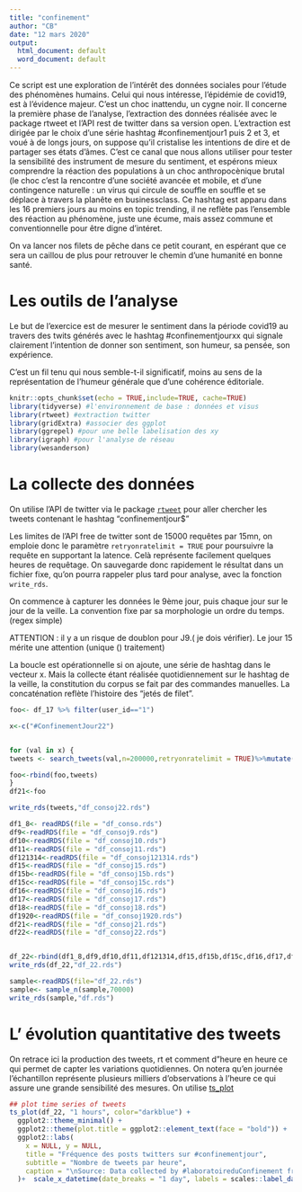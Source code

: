 ```yaml
---
title: "confinement"
author: "CB"
date: "12 mars 2020"
output:
  html_document: default
  word_document: default
---
```



Ce script est une exploration de l'intérêt des données sociales pour l'étude des phénomènes humains. Celui qui nous intéresse, l'épidémie de covid19, est à l'évidence majeur. C'est un choc inattendu, un cygne noir.
Il concerne la première phase de l'analyse, l'extraction des données réalisée avec le package rtweet et l'API rest de twitter dans sa version open.
L'extraction est dirigée par le choix d'une série  hashtag #confinementjour1 puis 2 et 3, et voué à de longs jours, on suppose qu'il cristalise les intentions de dire et de partager ses états d'âmes. C'est ce canal que nous allons utiliser pour tester la sensibilité des instrument de mesure du sentiment, et espérons mieux comprendre la réaction des populations à un choc  anthropocènique brutal (le choc c'est la rencontre d'une société avancée et mobile, et d'une contingence naturelle : un virus qui circule de souffle en souffle et se déplace à travers la planête en businessclass.
Ce hashtag est apparu dans les 16 premiers jours au moins en topic trending, il ne reflète pas l'ensemble des réaction au phénomène, juste une écume, mais assez commune et conventionnelle pour être digne d'intéret. 


On va lancer nos filets de pêche dans ce petit courant, en espérant que ce sera un caillou de plus pour retrouver le chemin d'une humanité en bonne santé.



# Les outils de l'analyse

Le but de l'exercice est de mesurer le sentiment dans la période covid19 au travers des twits générés avec le hashtag #confinementjourxx qui signale clairement l'intention de donner son sentiment, son humeur, sa pensée, son expérience. 

C'est un fil tenu qui nous semble-t-il significatif, moins au sens de la représentation de l'humeur générale que d'une cohérence éditoriale. 

```r
knitr::opts_chunk$set(echo = TRUE,include=TRUE, cache=TRUE)
library(tidyverse) #l'environnement de base : données et visus
library(rtweet) #extraction twitter
library(gridExtra) #associer des ggplot
library(ggrepel) #pour une belle labelisation des xy
library(igraph) #pour l'analyse de réseau
library(wesanderson)
```

# La collecte des données

On utilise l'API de twitter via le package [`rtweet`](https://rtweet.info/articles/intro.html) pour aller chercher les tweets contenant le hashtag "confinementjour$" 

Les limites de l'API free de twitter sont de 15000 requêtes par 15mn, on emploie donc le paramètre `retryonratelimit = TRUE` pour poursuivre la requête en supportant la latence. Celà représente facilement quelques heures de requêtage. On sauvegarde donc rapidement le résultat dans un fichier fixe, qu'on pourra rappeler plus tard pour analyse, avec la fonction `write_rds`.

On commence à capturer les données le 9ème jour, puis chaque jour sur le jour de la veille. La convention fixe par sa morphologie un ordre du temps. (regex simple)

ATTENTION : il y a un risque de doublon pour J9.( je dois vérifier). Le jour 15 mérite une attention (unique () traitement)

La boucle est opérationnelle si on ajoute, une série de hashtag dans le vecteur x. Mais la collecte étant réalisée quotidiennement sur le hashtag de la veille, la constitution du corpus se fait par des commandes manuelles. La concaténation reflète l'histoire des "jetés de filet".

```r
foo<- df_17 %>% filter(user_id=="1")

x<-c("#ConfinementJour22")


for (val in x) {
tweets <- search_tweets(val,n=200000,retryonratelimit = TRUE)%>%mutate(day=val)

foo<-rbind(foo,tweets)
}
df21<-foo

write_rds(tweets,"df_consoj22.rds")

df1_8<- readRDS(file = "df_conso.rds") 
df9<-readRDS(file = "df_consoj9.rds")
df10<-readRDS(file = "df_consoj10.rds")
df11<-readRDS(file = "df_consoj11.rds")
df121314<-readRDS(file = "df_consoj121314.rds")
df15<-readRDS(file = "df_consoj15.rds")
df15b<-readRDS(file = "df_consoj15b.rds")
df15c<-readRDS(file = "df_consoj15c.rds")
df16<-readRDS(file = "df_consoj16.rds")
df17<-readRDS(file = "df_consoj17.rds")
df18<-readRDS(file = "df_consoj18.rds")
df1920<-readRDS(file = "df_consoj1920.rds")
df21<-readRDS(file = "df_consoj21.rds")
df22<-readRDS(file = "df_consoj22.rds")


df_22<-rbind(df1_8,df9,df10,df11,df121314,df15,df15b,df15c,df16,df17,df18,df1920,df21,df22) %>% select(user_id,status_id,created_at,screen_name,text,source,display_text_width,is_quote,is_retweet,favorite_count,retweet_count,quote_count,reply_count, media_type, lang, followers_count)
write_rds(df_22,"df_22.rds")

sample<-readRDS(file="df_22.rds")
sample<- sample_n(sample,70000)
write_rds(sample,"df.rds")

```

# L' évolution quantitative des tweets

On retrace ici la production des tweets, rt et comment d"heure en heure ce qui permet de capter les variations quotidiennes. On notera qu'en journée l'échantillon représente plusieurs milliers d'observations à l'heure ce qui assure une grande sensibilité des mesures. On utilise [ts_plot](https://cran.r-project.org/web/packages/TSstudio/vignettes/Plotting_Time_Series.html)

```r
## plot time series of tweets
ts_plot(df_22, "1 hours", color="darkblue") +
  ggplot2::theme_minimal() +
  ggplot2::theme(plot.title = ggplot2::element_text(face = "bold")) +
  ggplot2::labs(
    x = NULL, y = NULL,
    title = "Fréquence des posts twitters sur #confinementjour",
    subtitle = "Nombre de tweets par heure",
    caption = "\nSource: Data collected by #laboratoireduConfinement from Twitter's REST API via rtweet"
  )+  scale_x_datetime(date_breaks = "1 day", labels = scales::label_date_short())
```



